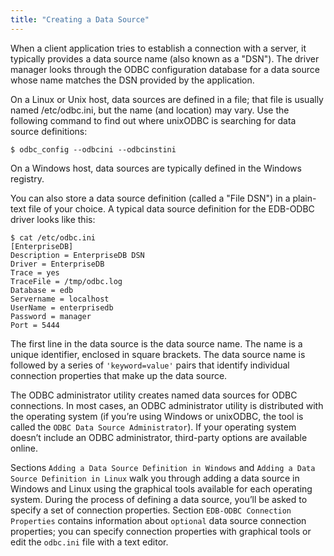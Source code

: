 ```yaml
---
title: "Creating a Data Source"
---
```


When a client application tries to establish a connection with a server, it typically provides a data source name (also known as a "DSN"). The driver manager looks through the ODBC configuration database for a data source whose name matches the DSN provided by the application.

On a Linux or Unix host, data sources are defined in a file; that file is usually named /etc/odbc.ini, but the name (and location) may vary. Use the following command to find out where unixODBC is searching for data source definitions:

`$ odbc_config --odbcini --odbcinstini`

On a Windows host, data sources are typically defined in the Windows registry.

You can also store a data source definition (called a "File DSN") in a plain-text file of your choice. A typical data source definition for the EDB-ODBC driver looks like this:

```text
$ cat /etc/odbc.ini
[EnterpriseDB]
Description = EnterpriseDB DSN
Driver = EnterpriseDB
Trace = yes
TraceFile = /tmp/odbc.log
Database = edb
Servername = localhost
UserName = enterprisedb
Password = manager
Port = 5444
```

The first line in the data source is the data source name. The name is a unique identifier, enclosed in square brackets. The data source name is followed by a series of `'keyword=value'` pairs that identify individual connection properties that make up the data source.

The ODBC administrator utility creates named data sources for ODBC connections. In most cases, an ODBC administrator utility is distributed with the operating system (if you’re using Windows or unixODBC, the tool is called the `ODBC Data Source Administrator`). If your operating system doesn’t include an ODBC administrator, third-party options are available online.

Sections `Adding a Data Source Definition in Windows` and `Adding a Data Source Definition in Linux` walk you through adding a data source in Windows and Linux using the graphical tools available for each operating system. During the process of defining a data source, you’ll be asked to specify a set of connection properties. Section `EDB-ODBC Connection Properties` contains information about `optional` data source connection properties; you can specify connection properties with graphical tools or edit the `odbc.ini` file with a text editor.

